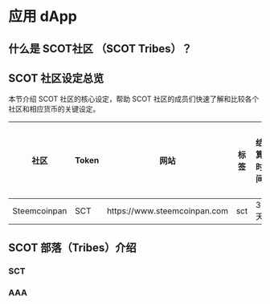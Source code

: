 # 应用 dApp {#dapp}


## 什么是 SCOT社区 （SCOT Tribes）？{#whats-tribes}





## SCOT 社区设定总览 {#tribes-config}

本节介绍 SCOT 社区的核心设定，帮助 SCOT 社区的成员们快速了解和比较各个社区和相应货币的关键设定。

社区 | Token | 网站 | 标签 | 结算时间 | 点赞时间 | 取消锁仓时间 | 取消代理时间 | 作者收益曲线 | 点赞收益曲线
-- | -- | -- | -- | -- | -- | -- | -- | -- | --
Steemcoinpan | SCT | https://www.steemcoinpan.com | sct | 3天 | 2天 | 3天 | 3天 | 1.3 | 0.9



## SCOT 部落（Tribes）介绍 {#intro-to-tribes}

### SCT



### AAA



